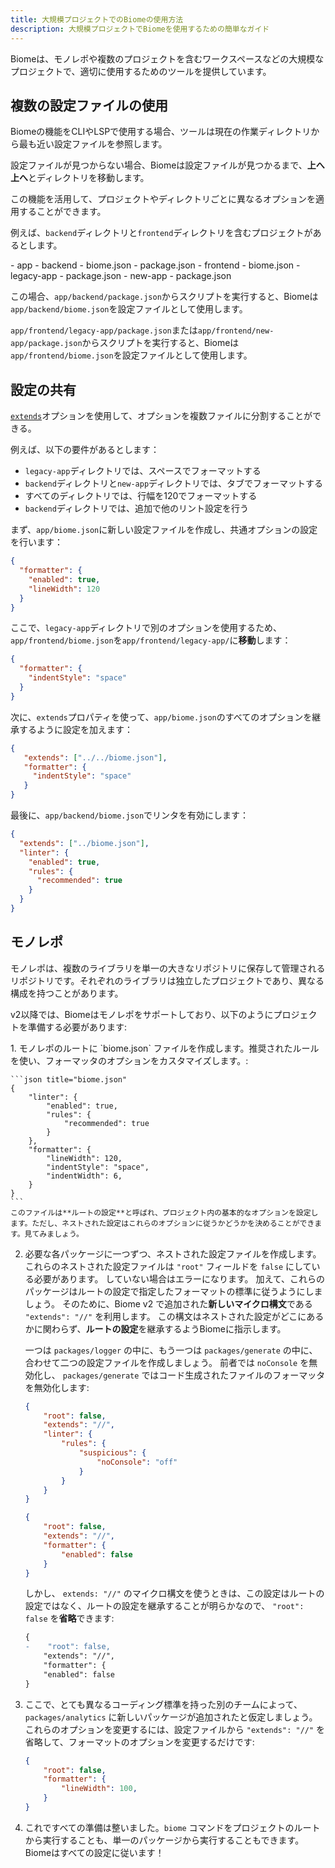 ```yaml
---
title: 大規模プロジェクトでのBiomeの使用方法
description: 大規模プロジェクトでBiomeを使用するための簡単なガイド
---
```



Biomeは、モノレポや複数のプロジェクトを含むワークスペースなどの大規模なプロジェクトで、適切に使用するためのツールを提供しています。

## 複数の設定ファイルの使用

Biomeの機能をCLIやLSPで使用する場合、ツールは現在の作業ディレクトリから最も近い設定ファイルを参照します。

設定ファイルが見つからない場合、Biomeは設定ファイルが見つかるまで、**上へ上へ**とディレクトリを移動します。

この機能を活用して、プロジェクトやディレクトリごとに異なるオプションを適用することができます。

例えば、`backend`ディレクトリと`frontend`ディレクトリを含むプロジェクトがあるとします。


<FileTree>
  - app
    - backend
      - biome.json
      - package.json
    - frontend
      - biome.json
      - legacy-app
        - package.json
      - new-app
        - package.json
</FileTree>

この場合、`app/backend/package.json`からスクリプトを実行すると、Biomeは`app/backend/biome.json`を設定ファイルとして使用します。

`app/frontend/legacy-app/package.json`または`app/frontend/new-app/package.json`からスクリプトを実行すると、Biomeは`app/frontend/biome.json`を設定ファイルとして使用します。

## 設定の共有

[`extends`](/reference/configuration#extends)オプションを使用して、オプションを複数ファイルに分割することができる。

例えば、以下の要件があるとします：
- `legacy-app`ディレクトリでは、スペースでフォーマットする
- `backend`ディレクトリと`new-app`ディレクトリでは、タブでフォーマットする
- すべてのディレクトリでは、行幅を120でフォーマットする
- `backend`ディレクトリでは、追加で他のリント設定を行う

まず、`app/biome.json`に新しい設定ファイルを作成し、共通オプションの設定を行います：


```json title="app/biome.json"
{
  "formatter": {
    "enabled": true,
    "lineWidth": 120
  }
}
```

ここで、`legacy-app`ディレクトリで別のオプションを使用するため、`app/frontend/biome.json`を`app/frontend/legacy-app/`に**移動**します：


```json title="app/frontend/legacy-app/biome.json"
{
  "formatter": {
    "indentStyle": "space"
  }
}
```

次に、`extends`プロパティを使って、`app/biome.json`のすべてのオプションを継承するように設定を加えます：

```json title="app/frontend/legacy-app/biome.json" ins={2}
{
   "extends": ["../../biome.json"],
   "formatter": {
     "indentStyle": "space"
   }
}
```

最後に、`app/backend/biome.json`でリンタを有効にします：


```json title="app/backend/biome.json"
{
  "extends": ["../biome.json"],
  "linter": {
    "enabled": true,
    "rules": {
      "recommended": true
    }
  }
}
```

## モノレポ

モノレポは、複数のライブラリを単一の大きなリポジトリに保存して管理されるリポジトリです。それぞれのライブラリは独立したプロジェクトであり、異なる構成を持つことがあります。

v2以降では、Biomeはモノレポをサポートしており、以下のようにプロジェクトを準備する必要があります:

<Steps>
1. モノレポのルートに `biome.json` ファイルを作成します。推奨されたルールを使い、フォーマッタのオプションをカスタマイズします。:

    ```json title="biome.json"
    {
        "linter": {
            "enabled": true,
            "rules": {
                "recommended": true
            }
        },
        "formatter": {
            "lineWidth": 120,
            "indentStyle": "space",
            "indentWidth": 6,
        }
    }
    ```
    このファイルは**ルートの設定**と呼ばれ、プロジェクト内の基本的なオプションを設定します。ただし、ネストされた設定はこれらのオプションに従うかどうかを決めることができます。見てみましょう。

2. 必要な各パッケージに一つずつ、ネストされた設定ファイルを作成します。これらのネストされた設定ファイルは `"root"` フィールドを `false` にしている必要があります。
    していない場合はエラーになります。
    加えて、これらのパッケージはルートの設定で指定したフォーマットの標準に従うようにしましょう。
    そのために、Biome v2 で追加された**新しいマイクロ構文**である `"extends": "//"` を利用します。
    この構文はネストされた設定がどこにあるかに関わらず、**ルートの設定**を継承するようBiomeに指示します。

    一つは `packages/logger` の中に、もう一つは `packages/generate` の中に、合わせて二つの設定ファイルを作成しましょう。
    前者では `noConsole` を無効化し、 `packages/generate` ではコード生成されたファイルのフォーマッタを無効化します:

    ```json title="packages/logger/biome.json"
    {
        "root": false,
        "extends": "//",
        "linter": {
            "rules": {
                "suspicious": {
                    "noConsole": "off"
                }
            }
        }
    }
    ```

    ```json title="packages/generate/biome.json"
    {
        "root": false,
        "extends": "//",
        "formatter": {
            "enabled": false
        }
    }
    ```
    しかし、 `extends: "//"` のマイクロ構文を使うときは、この設定はルートの設定ではなく、ルートの設定を継承することが明らかなので、 `"root": false` を**省略**できます:

    ```diff title="packages/generate/biome.json"
    {
    -    "root": false,
        "extends": "//",
        "formatter": {
        "enabled": false
    }
    ```
3. ここで、とても異なるコーディング標準を持った別のチームによって、`packages/analytics` に新しいパッケージが追加されたと仮定しましょう。
    これらのオプションを変更するには、設定ファイルから `"extends": "//"` を省略して、フォーマットのオプションを変更するだけです:
    ```json title="packages/analytics/biome.json"
    {
        "root": false,
        "formatter": {
            "lineWidth": 100,
        }
    }

    ```
4. これですべての準備は整いました。`biome` コマンドをプロジェクトのルートから実行することも、単一のパッケージから実行することもできます。
    Biomeはすべての設定に従います！
</Steps>
